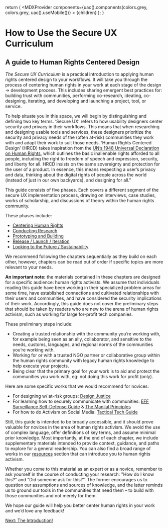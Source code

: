 
  return (
    <MDXProvider
      components={uac().components(colors.grey, colors.grey, uac().useMobile())}
    >
      {children}
    </MDXProvider>
  );
}

[comment]: # "↓↓↓ Editable ↓↓↓"

# How to Use the Secure UX Curriculum

## A guide to Human Rights Centered Design

_The Secure UX Curriculum_ is a practical introduction to applying human rights centered design to your workflows. It will take you through the process of centering human rights in your work at each stage of the design → development process. This includes sharing emergent best practices for: building trust with communities, performing co-research, ideating, co-designing, iterating, and developing and launching a project, tool, or service.

To help situate you in this space, we will begin by distinguishing and defining two key terms. ‘Secure UX’ refers to how usability designers center security and privacy in their workflows. This means that when researching and designing usable tools and services, these designers prioritize the security and privacy needs of the (often at-risk) communities they work with and adapt their work to suit those needs. ‘Human Rights Centered Design’ (HRCD) takes inspiration from the [UN’s 1948 Universal Declaration on Human Rights](https://www.un.org/en/universal-declaration-human-rights/), which outlines the basic inalienable rights afforded to all people, including the right to freedom of speech and expression, security, and liberty for all. HRCD insists on the same sovereignty and protection for the user of a product. In essence, this means respecting a user’s privacy and data, thinking about the digital rights of people across the world (instead of just in our own backyards), and designing for all.”

This guide consists of five phases. Each covers a different segment of the secure UX implementation process, drawing on interviews, case studies, works of scholarship, and discussions of theory within the human rights community.

These phases include:

- [Centering Human Rights](/centering)
- [Conducting Research](/research)
- [Prototyping and Building](/prototyping)
- [Release / Launch / Iteration](/launching)
- [Looking to the Future / Sustainability](/future)

We recommend following the chapters sequentially as they build on each other, however, chapters can be read out of order if specific topics are more relevant to your needs.

**An important note:** the materials contained in these chapters are designed for a specific audience: human rights activists. We assume that individuals reading this guide have been working in their specialized problem areas for some time, have established connections and cultivated relationships with their users and communities, and have considered the security implications of their work. Accordingly, this guide does not cover the preliminary steps that should be taken by readers who are new to the arena of human rights activism, such as working for large for-profit tech companies.

These preliminary steps include:

- Creating a trusted relationship with the community you’re working with, for example being seen as an ally, collaborator, and sensitive to the needs, customs, languages, and regional norms of the communities you’re working with.
- Working for or with a trusted NGO partner or collaborative group within the human rights community with legacy human rights knowledge to help execute your projects.
- Being clear that the primary goal for your work is to aid and protect the communities you work with, eg: not doing this work for profit (only).

Here are some specific works that we would recommend for novices:

- For designing w/ at-risk groups: [Design Justice](https://design-justice.pubpub.org/)
- For learning how to securely communicate with communities: [EFF Surveillance Self-Defense Guide](https://ssd.eff.org/en) & [The Manilal Principles](https://manilaprinciples.org/index.html)
- For how to do Activism on Social Media: [Tactical Tech Guide](https://ourdataourselves.tacticaltech.org/posts/23_guide_social_media/)

Still, this guide is intended to be broadly accessible, and it should prove valuable for novices in the area of human rights activism. We avoid the use of complex language, offer definitions of key terms, and assume minimal prior knowledge. Most importantly, at the end of each chapter, we include supplementary materials intended to provide context, guidance, and paths to explore for a general readership. You can also find a broad range of works in our [resources](/resources) section that can introduce you to human rights activism.

Whether you come to this material as an expert or as a novice, remember to ask yourself in the course of conducting your research: "How do I know this?" and "Did someone ask for this?". The former encourages us to question our assumptions and sources of knowledge, and the latter reminds us to ground our tools in the communities that need them – to build with those communities and not merely for them.

We hope our guide will help you better center human rights in your work and we’d love any feedback!

[Next: The Introduction!](/intro)
